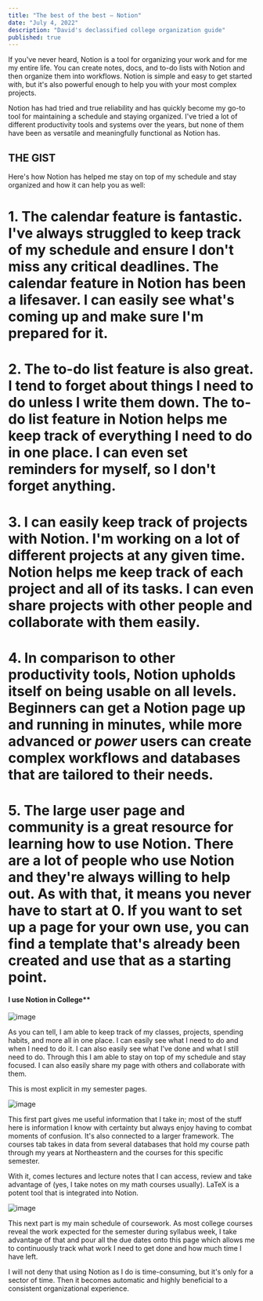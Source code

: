 ```yaml
---
title: "The best of the best — Notion"
date: "July 4, 2022"
description: "David's declassified college organization guide"
published: true
---
```


If you've never heard, Notion is a tool for organizing your work and for me my entire life. You can create notes, docs, and to-do lists with Notion and then organize them into workflows. Notion is simple and easy to get started with, but it's also powerful enough to help you with your most complex projects.

Notion has had tried and true reliability and has quickly become my go-to tool for maintaining a schedule and staying organized. I've tried a lot of different productivity tools and systems over the years, but none of them have been as versatile and meaningfully functional as Notion has.

## **THE GIST**

Here's how Notion has helped me stay on top of my schedule and stay organized and how it can help you as well:

# **1.** The calendar feature is fantastic. I've always struggled to keep track of my schedule and ensure I don't miss any critical deadlines. The calendar feature in Notion has been a lifesaver. I can easily see what's coming up and make sure I'm prepared for it.

# **2**. The to-do list feature is also great. I tend to forget about things I need to do unless I write them down. The to-do list feature in Notion helps me keep track of everything I need to do in one place. I can even set reminders for myself, so I don't forget anything.

# **3**. I can easily keep track of projects with Notion. I'm working on a lot of different projects at any given time. Notion helps me keep track of each project and all of its tasks. I can even share projects with other people and collaborate with them easily.

# **4**. In comparison to other productivity tools, Notion upholds itself on being usable on all levels. Beginners can get a Notion page up and running in minutes, while more advanced or *power* users can create complex workflows and databases that are tailored to their needs.

# **5**. The large user page and community is a great resource for learning how to use Notion. There are a lot of people who use Notion and they're always willing to help out. As with that, it means you never have to start at 0. If you want to set up a page for your own use, you can find a template that's already been created and use that as a starting point.

####  I use Notion in College**

![image](https://res.craft.do/user/full/49f0de91-e1e2-060e-382c-c03ef3ae5fc3/doc/FE560582-D21E-40F0-AE03-8C5983E7464B/BC4F0F40-A4E2-4C36-83DA-A9DC484F3CC6_2/vkV0CvJNvsby7IjABA6xV6Mehp4vDA2T6OdSTexDo30z/Image.png)

As you can tell, I am able to keep track of my classes, projects, spending habits, and more all in one place. I can easily see what I need to do and when I need to do it. I can also easily see what I've done and what I still need to do. Through this I am able to stay on top of my schedule and stay focused. I can also easily share my page with others and collaborate with them.

This is most explicit in my semester pages.

![image](https://res.craft.do/user/full/49f0de91-e1e2-060e-382c-c03ef3ae5fc3/doc/FE560582-D21E-40F0-AE03-8C5983E7464B/6354C86F-FB3E-40DF-815E-7AAED3E17F86_2/UxN6LEGBkSEAMdnlv62xX5An1CbEcsgCjsHAuUJ3Wr0z/Image.png)

This first part gives me useful information that I take in; most of the stuff here is information I know with certainty but always enjoy having to combat moments of confusion. It's also connected to a larger framework. The courses tab takes in data from several databases that hold my course path through my years at Northeastern and the courses for this specific semester.

With it, comes lectures and lecture notes that I can access, review and take advantage of (yes, I take notes on my math courses usually). LaTeX is a potent tool that is integrated into Notion.

![image](https://res.craft.do/user/full/49f0de91-e1e2-060e-382c-c03ef3ae5fc3/doc/FE560582-D21E-40F0-AE03-8C5983E7464B/173785E9-54E5-451F-ABF3-2ACFFA272585_2/pPdJ3wSEDHzIQe50shM48V3ex0fAvskOFgcRLmhDsMYz/Image.png)

This next part is my main schedule of coursework. As most college courses reveal the work expected for the semester during syllabus week, I take advantage of that and pour all the due dates onto this page which allows me to continuously track what work I need to get done and how much time I have left.

I will not deny that using Notion as I do is time-consuming, but it's only for a sector of time. Then it becomes automatic and highly beneficial to a consistent organizational experience.
